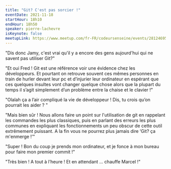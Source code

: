 ```yaml
---
title: "Git? C'est pas sorcier !"
eventDate: 2021-11-18
startHour: 18h10
endHour: 18h50
speaker: pierre-lachevre
isKeynote: false
meetupLink: https://www.meetup.com/fr-FR/codeursenseine/events/281246952/
---
```


"Dis donc Jamy, c'est vrai qu'il y a encore des gens aujourd'hui qui ne savent pas utiliser Git?"

"Et oui Fred ! Git est une référence voir une évidence chez les développeurs. Et pourtant on retrouve souvent ces mêmes personnes en train de hurler devant leur pc et d’injurier leur ordinateur en espérant que ces quelques insultes vont changer quelque chose alors que la plupart du temps il s’agit simplement d’un problème entre la chaise et le clavier !"

"Olalah ça a l’air compliqué la vie de développeur ! Dis, tu crois qu’on pourrait les aider ? "

"Mais bien sûr ! Nous allons faire un point sur l'utilisation de git en rappelant les commandes les plus classiques, puis en parlant des erreurs les plus communes en expliquant les fonctionnements un peu obscur de cette outil extrêmement puissant. A la fin vous ne pourrez plus jamais dire ‘Git? ça m'enmerge !’"

"Super ! Bon du coup je prends mon ordinateur, et je fonce à mon bureau pour faire mon premier commit !"

"Très bien ! A tout à l’heure ! Et en attendant … chauffe Marcel !"